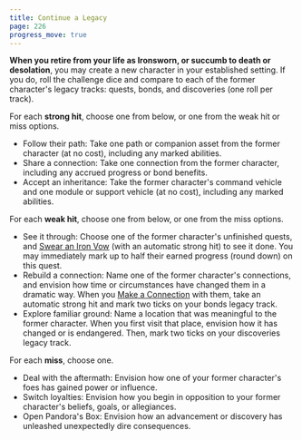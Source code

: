 ```yaml
---
title: Continue a Legacy
page: 226
progress_move: true
---
```


**When you retire from your life as Ironsworn, or succumb to death or desolation**, you may create a new character in your established setting. If you do, roll the challenge dice and compare to each of the former character's legacy tracks: quests, bonds, and discoveries (one roll per track).

For each **strong hit**, choose one from below, or one from the weak hit or miss options.

- Follow their path: Take one path or companion asset from the former character (at no cost), including any marked abilities.
- Share a connection: Take one connection from the former character, including any accrued progress or bond benefits.
- Accept an inheritance: Take the former character's command vehicle and one module or support vehicle (at no cost), including any marked abilities.

For each **weak hit**, choose one from below, or one from the miss options.

- See it through: Choose one of the former character's unfinished quests, and [Swear an Iron Vow](starforged/moves/quest/swear_an_iron_vow) (with an automatic strong hit) to see it done. You may immediately mark up to half their earned progress (round down) on this quest.
- Rebuild a connection: Name one of the former character's connections, and envision how time or circumstances have changed them in a dramatic way. When you [Make a Connection](starforged/moves/connection/make_a_connection) with them, take an automatic strong hit and mark two ticks on your bonds legacy track.
- Explore familiar ground: Name a location that was meaningful to the former character. When you first visit that place, envision how it has changed or is endangered. Then, mark two ticks on your discoveries legacy track.

For each **miss**, choose one.

- Deal with the aftermath: Envision how one of your former character's foes has gained power or influence.
- Switch loyalties: Envision how you begin in opposition to your former character's beliefs, goals, or allegiances.
- Open Pandora's Box: Envision how an advancement or discovery has unleashed unexpectedly dire consequences.
